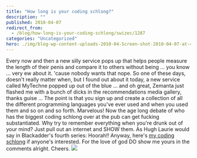 ```yaml
---
title: "How long is your coding schlong?"
description: ""
published: 2010-04-07
redirect_from:
  - /blog/how-long-is-your-coding-schlong/swizec/1287
categories: "Uncategorized"
hero: ./img/blog-wp-content-uploads-2010-04-Screen-shot-2010-04-07-at-4.21.12-PM.png
---
```


Every now and then a new silly service pops up that helps people measure the length of their penis and compare it to others without being ... you know ... very ew about it. 'cause nobody wants that nope. So one of these days, doesn't really matter when, but I found out about it today, a new service called MyTechne popped up out of the blue ... and oh great, Zemanta just flashed me with a bunch of dicks in the recommendations media gallery, thanks guise ... The point is that you sign up and create a collection of all the different programming languages you've ever used and when you used them and so on and so forth. Marvelous! Now the age long debate of who has the biggest coding schlong over at the pub can get fucking substantiated. Why try to remember everything when you're drunk out of your mind? Just pull out an internet and SHOW them. As Hugh Laurie would say in Blackadder's fourth series: Hoorah!! Anyway, here's [my coding schlong](http://mytechne.com/user/Swizec/) if anyone's interested. For the love of god DO show me yours in the comments alright. Cheers. [![](http://swizec.com/blog/wp-content/uploads/2010/04/Screen-shot-2010-04-07-at-4.21.12-PM.png)](./img/blog-wp-content-uploads-2010-04-Screen-shot-2010-04-07-at-4.21.12-PM.png)
